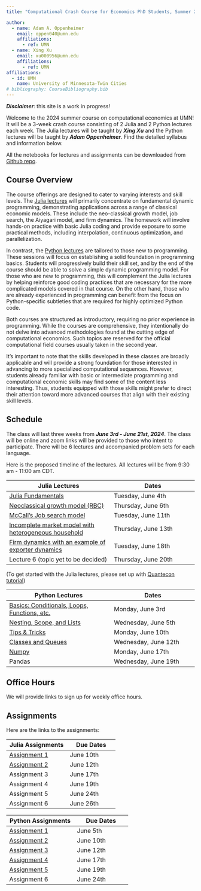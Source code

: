 ```yaml
---
title: "Computational Crash Course for Economics PhD Students, Summer 2024 (UMN)"

author:   
  - name: Adam A. Oppenheimer 
    email: oppen040@umn.edu
    affiliations:
      - ref: UMN
  - name: Xing Xu
    email: xu000956@umn.edu
    affiliations:
      - ref: UMN    
affiliations:
  - id: UMN
    name: University of Minnesota-Twin Cities
# bibliography: CourseBibliography.bib
---
```


***Disclaimer***: this site is a work in progress!

Welcome to the 2024 summer course on computational economics at UMN! It will be a 3-week crash course consisting of 2 Julia and 2 Python lectures each week. The Julia lectures will be taught by ***Xing Xu*** and the Python lectures will be taught by ***Adam Oppenheimer***. Find the detailed syllabus and information below. 

All the notebooks for lectures and assignments can be downloaded from [Github repo](https://github.com/CompEconCrashCourse/CompEconCrashCourse.github.io). 

## Course Overview

The course offerings are designed to cater to varying interests and skill levels. The [Julia lectures](Julia/Lectures/Julia_Lec_1_Compecon_Xing_Xu.ipynb) will primarily concentrate on fundamental dynamic programming, demonstrating applications across a range of classical economic models. These include the neo-classical growth model, job search, the Aiyagari model, and firm dynamics. The homework will involve hands-on practice with basic Julia coding and provide exposure to some practical methods, including interpolation, continuous optimization, and parallelization. 

In contrast, the [Python lectures](Python/Lectures/lecture1.ipynb) are tailored to those new to programming. These sessions will focus on establishing a solid foundation in programming basics. Students will progressively build their skill set, and by the end of the course should be able to solve a simple dynamic programming model. For those who are new to programming, this will complement the Julia lectures by helping reinforce good coding practices that are necessary for the more complicated models covered in that course. On the other hand, those who are already experienced in programming can benefit from the focus on Python-specific subtleties that are required for highly optimized Python code.

Both courses are structured as introductory, requiring no prior experience in programming. While the courses are comprehensive, they intentionally do not delve into advanced methodologies found at the cutting edge of computational economics. Such topics are reserved for the official computational field courses usually taken in the second year.

It's important to note that the skills developed in these classes are broadly applicable and will provide a strong foundation for those interested in advancing to more specialized computational sequences. However, students already familiar with basic or intermediate programming and computational economic skills may find some of the content less interesting. Thus, students equipped with those skills might prefer to direct their attention toward more advanced courses that align with their existing skill levels.

## Schedule

The class will last three weeks from ***June 3rd - June 21st, 2024***. The class will be online and zoom links will be provided to those who intent to participate. There will be 6 lectures and accompanied problem sets for each language. 

Here is the proposed timeline of the lectures. All lectures will be from 9:30 am - 11:00 am CDT.

| Julia Lectures | Dates |
| ---------- | -------- |
| [Julia Fundamentals](Julia/Lectures/Julia_Lec_1_Compecon_Xing_Xu.ipynb) | Tuesday, June 4th |
| [Neoclassical growth model (RBC)](Julia/Lectures/Julia_Lec_2_Compecon_Xing_Xu.ipynb) | Thursday, June 6th |
| [McCall's Job search model ](Julia/Lectures/Julia_Lec_3_Compecon_Xing_Xu.ipynb) | Tuesday, June 11th |
| [Incomplete market model with heterogeneous household](Julia/Lectures/Julia_Lec_4_Compecon_Xing_Xu.ipynb) | Thursday, June 13th |
| [Firm dynamics with an example of exporter dynamics](Julia/Lectures/Julia_Lec_5_Compecon_Xing_Xu.ipynb) | Tuesday, June 18th |
| Lecture 6 (topic yet to be decided)| Thursday, June 20th | 
(To get started with the Julia lectures, please set up with [Quantecon tutorial](https://julia.quantecon.org/getting_started_julia/getting_started.html#))

| Python Lectures | Dates |
| ---------- | -------- |
| [Basics: Conditionals, Loops, Functions, etc.](Python/Lectures/lecture1.ipynb) | Monday, June 3rd |
| [Nesting, Scope, and Lists](Python/Lectures/lecture2.ipynb) | Wednesday, June 5th |
| [Tips & Tricks](Python/Lectures/lecture3.ipynb) | Monday, June 10th |
| [Classes and Queues](Python/Lectures/lecture4.ipynb) | Wednesday, June 12th |
| [Numpy](Python/Lectures/lecture5.ipynb) | Monday, June 17th |
| Pandas | Wednesday, June 19th | 

## Office Hours

We will provide links to sign up for weekly office hours.

## Assignments

Here are the links to the assignments:

| Julia Assignments | Due Dates |
| ---------- | -------- |
| [Assignment 1](Julia/Assignments/Julia_PS_1_Compecon_Xing_Xu.ipynb) | June 10th |
| [Assignment 2](Julia/Assignments/Julia_PS_2_Compecon_Xing_Xu.ipynb) | June 12th |
| Assignment 3 | June 17th  |
| Assignment 4 | June 19th |
| Assignment 5 | June 24th |
| Assignment 6 | June 26th | 

| Python Assignments | Due Dates |
| ---------- | -------- |
| [Assignment 1](https://www.classes.cs.uchicago.edu/archive/2019/fall/12100-1/pa/pa1/index.html) | June 5th |
| [Assignment 2](https://www.classes.cs.uchicago.edu/archive/2019/fall/12100-1/pa/pa2/index.html) | June 10th |
| [Assignment 3](https://www.classes.cs.uchicago.edu/archive/2019/fall/12100-1/pa/pa3/index.html) | June 12th  |
| [Assignment 4](https://www.classes.cs.uchicago.edu/archive/2019/fall/12100-1/pa/pa4/index.html) | June 17th |
| [Assignment 5](https://www.classes.cs.uchicago.edu/archive/2019/fall/12100-1/pa/pa5/index.html) | June 19th |
| Assignment 6 | June 24th | 

